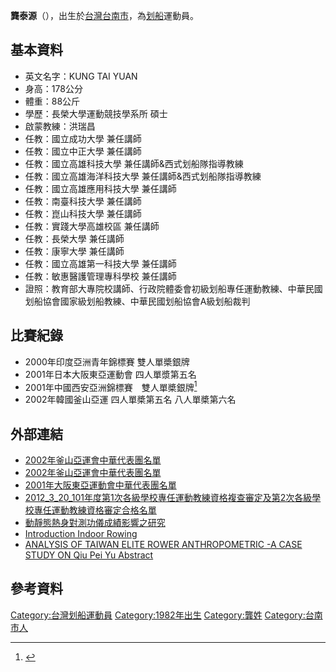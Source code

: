'''龔泰源'''（{{bd|1982年|10月1日|||catIdx=龔}}），出生於[[台灣|台灣]][[台南市|台南市]]，為[[划船|划船]]運動員。

==基本資料==
*英文名字：KUNG TAI YUAN
*身高：178公分
*體重：88公斤
*學歷：長榮大學運動競技學系所 碩士
*啟蒙教練：洪瑞昌
*任教：國立成功大學 兼任講師
*任教：國立中正大學 兼任講師
*任教：國立高雄科技大學 兼任講師&西式划船隊指導教練
*任教：國立高雄海洋科技大學 兼任講師&西式划船隊指導教練
*任教：國立高雄應用科技大學 兼任講師
*任教：南臺科技大學 兼任講師
*任教：崑山科技大學 兼任講師
*任教：實踐大學高雄校區 兼任講師
*任教：長榮大學 兼任講師
*任教：康寧大學 兼任講師
*任教：國立高雄第一科技大學 兼任講師
*任教：敏惠醫護管理專科學校 兼任講師
*證照：教育部大專院校講師、行政院體委會初級划船專任運動教練、中華民國划船協會國家級划船教練、中華民國划船協會A級划船裁判

==比賽紀錄==
*2000年印度亞洲青年錦標賽  雙人單槳銀牌
*2001年日本大阪東亞運動會  四人單漿第五名
*2001年中國西安亞洲錦標賽　雙人單槳銀牌<ref>{{cite news | language =  | author = 李一中 | coauthors =  | url =  | title = 亞洲及亞青划船賽 中華隊 捧三銀 | work = 聯合線上 | publisher = 聯合報 | pages = 31 | date = 2001-09-27 | accessdate = 2010-03-06 }}</ref>
*2002年韓國釜山亞運 四人單槳第五名 八人單槳第六名

==外部連結==
*[http://epsport.ccu.edu.tw/epsport/board/newspaper.asp?repno=965 2002年釜山亞運會中華代表團名單]{{dead link|date=2018年5月 |bot=InternetArchiveBot |fix-attempted=yes }}
*[https://web.archive.org/web/20091031100434/http://www.sports-hotline.com.tw/2002asiangames/teams.htm 2002年釜山亞運會中華代表團名單]
*[http://association.cadsm.org.tw/Quotation/TPENOCv2/athletics/athletics_02.asp?struct_id=24&struct_ide=2279&cu_no=3&file=/LTD/sample/spo_sample/Sample_03.asp 2001年大阪東亞運動會中華代表團名單]{{dead link|date=2018年5月 |bot=InternetArchiveBot |fix-attempted=yes }}
*[http://www.sac.gov.tw/resource/News/2051_2012_3_20_101年度第1次各級學校專任運動教練資格複查審定及第2次各級學校專任運動教練資格審定合格名單.pdf  2012_3_20_101年度第1次各級學校專任運動教練資格複查審定及第2次各級學校專任運動教練資格審定合格名單]{{dead link|date=2018年5月 |bot=InternetArchiveBot |fix-attempted=yes }}
*[http://www.airitilibrary.com/Publication/alDetailedMesh?DocID=a0000461-201306-201307040031-201307040031-19-28 動靜態熱身對測功儀成績影響之研究 ]
*[http://tweb.cjcu.edu.tw/conference_abstract/2013_03_18_10_53_40.58.pdf Introduction Indoor Rowing]
*[http://tweb.cjcu.edu.tw/conference_abstract/2013_03_18_10_57_42.523.pdf ANALYSIS OF TAIWAN ELITE ROWER ANTHROPOMETRIC -A CASE STUDY ON Qiu Pei Yu Abstract] {{Wayback|url=http://tweb.cjcu.edu.tw/conference_abstract/2013_03_18_10_57_42.523.pdf |date=20160306053340 }}

==參考資料==
{{reflist}}

[[Category:台灣划船運動員|Category:台灣划船運動員]]
[[Category:1982年出生|Category:1982年出生]]
[[Category:龔姓|Category:龔姓]]
[[Category:台南市人|Category:台南市人]]